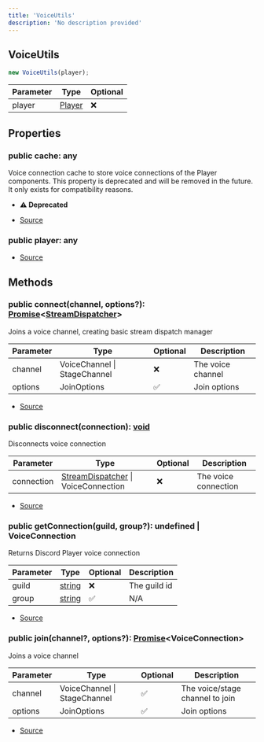 ```yaml
---
title: 'VoiceUtils'
description: 'No description provided'
---
```


## VoiceUtils

```typescript
new VoiceUtils(player);
```

| Parameter | Type                          | Optional |
| --------- | ----------------------------- | -------- |
| player    | [Player](/api/classes/Player) | ❌       |

## Properties

### public cache: any

Voice connection cache to store voice connections of the Player components.
This property is deprecated and will be removed in the future.
It only exists for compatibility reasons.

- **⚠️ Deprecated**

- [Source](https://github.com/androz2091/discord-player/blob/ce04b3f4c6671029ce4d4aa9090e56ac7e7f5666/packages/discord-player/src/VoiceInterface/VoiceUtils.ts#L23)

### public player: any

- [Source](https://github.com/androz2091/discord-player/blob/ce04b3f4c6671029ce4d4aa9090e56ac7e7f5666/packages/discord-player/src/VoiceInterface/VoiceUtils.ts#L28)

## Methods

### public connect(channel, options?): [Promise](https://developer.mozilla.org/en-US/docs/Web/JavaScript/Reference/Global_Objects/Promise)\<[StreamDispatcher](/api/classes/StreamDispatcher)>

Joins a voice channel, creating basic stream dispatch manager

| Parameter | Type                         | Optional | Description       |
| --------- | ---------------------------- | -------- | ----------------- |
| channel   | VoiceChannel \| StageChannel | ❌       | The voice channel |
| options   | JoinOptions                  | ✅       | Join options      |

- [Source](https://github.com/androz2091/discord-player/blob/ce04b3f4c6671029ce4d4aa9090e56ac7e7f5666/packages/discord-player/src/VoiceInterface/VoiceUtils.ts#L36)

### public disconnect(connection): [void](https://developer.mozilla.org/en-US/docs/Web/JavaScript/Reference/Global_Objects/undefined)

Disconnects voice connection

| Parameter  | Type                                                                 | Optional | Description          |
| ---------- | -------------------------------------------------------------------- | -------- | -------------------- |
| connection | [StreamDispatcher](/api/classes/StreamDispatcher) \| VoiceConnection | ❌       | The voice connection |

- [Source](https://github.com/androz2091/discord-player/blob/ce04b3f4c6671029ce4d4aa9090e56ac7e7f5666/packages/discord-player/src/VoiceInterface/VoiceUtils.ts#L92)

### public getConnection(guild, group?): undefined | VoiceConnection

Returns Discord Player voice connection

| Parameter | Type                                                                                              | Optional | Description  |
| --------- | ------------------------------------------------------------------------------------------------- | -------- | ------------ |
| guild     | [string](https://developer.mozilla.org/en-US/docs/Web/JavaScript/Reference/Global_Objects/String) | ❌       | The guild id |
| group     | [string](https://developer.mozilla.org/en-US/docs/Web/JavaScript/Reference/Global_Objects/String) | ✅       | N/A          |

- [Source](https://github.com/androz2091/discord-player/blob/ce04b3f4c6671029ce4d4aa9090e56ac7e7f5666/packages/discord-player/src/VoiceInterface/VoiceUtils.ts#L107)

### public join(channel?, options?): [Promise](https://developer.mozilla.org/en-US/docs/Web/JavaScript/Reference/Global_Objects/Promise)\<VoiceConnection>

Joins a voice channel

| Parameter | Type                         | Optional | Description                     |
| --------- | ---------------------------- | -------- | ------------------------------- |
| channel   | VoiceChannel \| StageChannel | ✅       | The voice/stage channel to join |
| options   | JoinOptions                  | ✅       | Join options                    |

- [Source](https://github.com/androz2091/discord-player/blob/ce04b3f4c6671029ce4d4aa9090e56ac7e7f5666/packages/discord-player/src/VoiceInterface/VoiceUtils.ts#L58)
